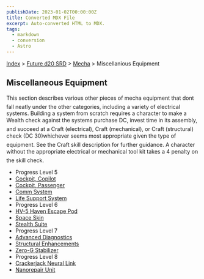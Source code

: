 ```yaml
---
publishDate: 2023-01-02T00:00:00Z
title: Converted MDX File
excerpt: Auto-converted HTML to MDX.
tags:
  - markdown
  - conversion
  - Astro
---
```






[Index](-index) > [Future d20 SRD](future-d20-srd-index) > [Mecha](future-d20-srd-mecha-index) > Miscellanious Equipment




## Miscellaneous Equipment


This section describes various other pieces of mecha equipment that dont fall neatly under the other categories, including a variety of electrical systems.
Building a system from scratch requires a character to make a Wealth check against the systems purchase DC, invest time in its assembly, and succeed at a Craft (electrical), Craft (mechanical), or Craft (structural) check (DC 30)whichever seems most appropriate given the type of equipment. See the Craft skill description for further guidance. A character without the appropriate electrical or mechanical tool kit takes a 4 penalty on the skill check.


- Progress Level 5
- [Cockpit, Copilot](future-d20-srd-mecha-miscellanious-equipment-cockpit-copilot)
- [Cockpit, Passenger](future-d20-srd-mecha-miscellanious-equipment-cockpit-passenger)
- [Comm System](future-d20-srd-mecha-miscellanious-equipment-comm-system)
- [Life Support System](future-d20-srd-mecha-miscellanious-equipment-life-support-system)
- Progress Level 6
- [HV-5 Haven Escape Pod](future-d20-srd-mecha-miscellanious-equipment-hv5-haven-escape-pod)
- [Space Skin](future-d20-srd-mecha-miscellanious-equipment-space-skin)
- [Stealth Suite](future-d20-srd-mecha-miscellanious-equipment-stealth-suite)
- Progress Level 7
- [Advanced Diagnostics](future-d20-srd-mecha-miscellanious-equipment-advanced-diagnostics)
- [Structural Enhancements](future-d20-srd-mecha-miscellanious-equipment-structural-enhancement)
- [Zero-G Stabilizer](future-d20-srd-mecha-miscellanious-equipment-zero-g-stabilizer)
- Progress Level 8
- [Crackerjack Neural Link](future-d20-srd-mecha-miscellanious-equipment-crackerjack-neural-link)
- [Nanorepair Unit](future-d20-srd-mecha-miscellanious-equipment-nanorepair-unit)




